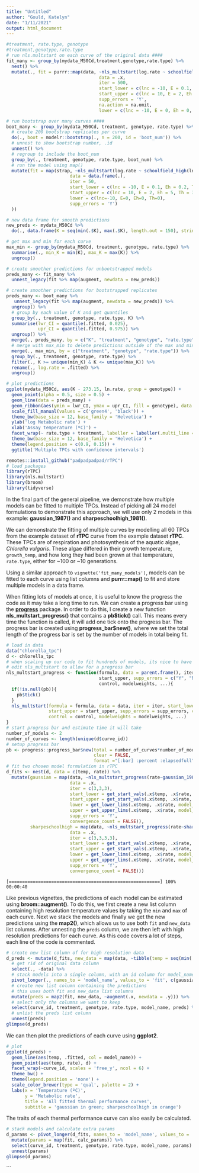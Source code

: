 ---
title: "Untitled"
author: "Gould, Katelyn"
date: "1/11/2021"
output: html_document
---

```{r}
#treatment, rate.type, genotype
#treatment,genotype,rate.type
# run nls.multstart on each curve of the original data ####
fit_many <- group_by(mydata_M50Cd,treatment,genotype,rate.type) %>%
  nest() %>%
  mutate(., fit = purrr::map(data, ~nls_multstart(log.rate ~ schoolfield_high(lnc, E, Eh, Th, temp = K, Tc = 20),
                                   data = .x,
                                   iter = 500,
                                   start_lower = c(lnc = -10, E = 0.1, Eh = 0.2, Th = 285),
                                   start_upper = c(lnc = 10, E = 2, Eh = 5, Th = 330),
                                   supp_errors = 'Y',
                                   na.action = na.omit,
                                   lower = c(lnc = -10, E = 0, Eh = 0, Th = 0))))

# run bootstrap over many curves ####
boot_many <- group_by(mydata_M50Cd, treatment, genotype, rate.type) %>%
  # create 200 bootstrap replicates per curve
  do(., boot = modelr::bootstrap(., n = 200, id = 'boot_num')) %>%
  # unnest to show bootstrap number, .id
  unnest() %>%
  # regroup to include the boot_num
  group_by(., treatment, genotype, rate.type, boot_num) %>%
  # run the model using map()
  mutate(fit = map(strap, ~nls_multstart(log.rate ~ schoolfield_high(lnc, E, Eh, Th, temp = K, Tc = 20),
                        data = data.frame(.),
                        iter = 50,
                        start_lower = c(lnc = -10, E = 0.1, Eh = 0.2, Th = 285),
                        start_upper = c(lnc = 10, E = 2, Eh = 5, Th = 330),
                        lower = c(lnc=-10, E=0, Eh=0, Th=0),
                        supp_errors = 'Y')
  ))
```

```{r}
# new data frame for smooth predictions
new_preds <- mydata_M50Cd %>%
  do(., data.frame(K = seq(min(.$K), max(.$K), length.out = 150), stringsAsFactors = FALSE))

# get max and min for each curve
max_min <- group_by(mydata_M50Cd, treatment, genotype, rate.type) %>%
  summarise(., min_K = min(K), max_K = max(K)) %>%
  ungroup()

# create smoother predictions for unbootstrapped models
preds_many <- fit_many %>%
  unnest_legacy(fit %>% map(augment, newdata = new_preds))

# create smoother predictions for bootstrapped replicates
preds_many <- boot_many %>%
   unnest_legacy(fit %>% map(augment, newdata = new_preds)) %>%
  ungroup() %>%
  # group by each value of K and get quantiles
  group_by(., treatment, genotype, rate.type, K) %>%
  summarise(lwr_CI = quantile(.fitted, 0.025),
            upr_CI = quantile(.fitted, 0.975)) %>%
  ungroup() %>%
  merge(., preds_many, by = c("K", "treatment", "genotype", "rate.type")) %>%
  # merge with max_min to delete predictions outside of the max and min temperatures of each curve
  merge(., max_min, by = c("treatment", "genotype", "rate.type")) %>%
  group_by(., treatment, genotype, rate.type) %>%
  filter(., K >= unique(min_K) & K <= unique(max_K)) %>%
  rename(., log.rate = .fitted) %>%
  ungroup()
```


```{r}
# plot predictions 
ggplot(mydata_M50Cd, aes(K - 273.15, ln.rate, group = genotype)) +
  geom_point(alpha = 0.5, size = 0.5) +
  geom_line(data = preds_many) +
  geom_ribbon(aes(ymin = lwr_CI, ymax = upr_CI, fill = genotype), data = preds_many, alpha = .2) + 
  scale_fill_manual(values = c('green4', 'black')) +
  theme_bw(base_size = 12, base_family = 'Helvetica') +
  ylab('log Metabolic rate') +
  xlab('Assay temperature (ºC)') +
  facet_wrap(~ rate.type + treatment, labeller = labeller(.multi_line = FALSE)) +
  theme_bw(base_size = 12, base_family = 'Helvetica') +
  theme(legend.position = c(0.9, 0.15)) +
  ggtitle('Multiple TPCs with confidence intervals')

```

```{r setup, message=FALSE}
remotes::install_github("padpadpadpad/rTPC")
# load packages
library(rTPC)
library(nls.multstart)
library(broom)
library(tidyverse)
```

In the final part of the general pipeline, we demonstrate how multiple models can be fitted to multiple TPCs. Instead of picking all 24 model formulations to demonstrate this approach, we will use only 2 models in this example: **gaussian_1987()** and **sharpeschoolhigh_1981()**.

We can demonstrate the fitting of multiple curves by modelling all 60 TPCs from the example dataset of **rTPC** curve from the example dataset **rTPC**. These TPCs are of respiration and photosynthesis of the aquatic algae, *Chlorella vulgaris*. These algae differed in their growth temperature, `growth_temp`, and how long they had been grown at that temperature, `rate.type`, either for ~100 or ~10 generations.

Using a similar approach to `vignette('fit_many_models')`, models can be fitted to each curve using list columns and **purrr::map()** to fit and store multiple models in a data frame.

When fitting lots of models at once, it is useful to know the progress the code as it may take a long time to run. We can create a progress bar using the [**progress**](https://github.com/r-lib/progress/blob/master/README.md) package. In order to do this, I create a new function **nls_multstart_progress()** that contains a **pb\$tick()** call. This means every time the function is called, it will add one tick onto the progress bar. The progress bar is created using **progress_bar\$new()**, where we set the total length of the progress bar is set by the number of models in total being fit.

```{r fit_multiple_models, warning=FALSE}
# load in data
data("chlorella_tpc")
d <- chlorella_tpc
# when scaling up our code to fit hundreds of models, its nice to have a progress bar
# edit nls_multstart to allow for a progress bar
nls_multstart_progress <- function(formula, data = parent.frame(), iter, start_lower, 
                                   start_upper, supp_errors = c("Y", "N"), convergence_count = 100, 
                                   control, modelweights, ...){
  if(!is.null(pb)){
    pb$tick()
  }
  nls_multstart(formula = formula, data = data, iter = iter, start_lower = start_lower, 
                start_upper = start_upper, supp_errors = supp_errors, convergence_count = convergence_count, 
                control = control, modelweights = modelweights, ...)
}
# start progress bar and estimate time it will take
number_of_models <- 2
number_of_curves <- length(unique(d$curve_id))
# setup progress bar
pb <- progress::progress_bar$new(total = number_of_curves*number_of_models,
                                 clear = FALSE,
                                 format ="[:bar] :percent :elapsedfull")
# fit two chosen model formulation in rTPC
d_fits <- nest(d, data = c(temp, rate)) %>%
  mutate(gaussian = map(data, ~nls_multstart_progress(rate~gaussian_1987(temp = temp, rmax,topt,a),
                        data = .x,
                        iter = c(3,3,3),
                        start_lower = get_start_vals(.x$temp, .x$rate, model_name = 'gaussian_1987') - 10,
                        start_upper = get_start_vals(.x$temp, .x$rate, model_name = 'gaussian_1987') + 10,
                        lower = get_lower_lims(.x$temp, .x$rate, model_name = 'gaussian_1987'),
                        upper = get_upper_lims(.x$temp, .x$rate, model_name = 'gaussian_1987'),
                        supp_errors = 'Y',
                        convergence_count = FALSE)),
         sharpeschoolhigh = map(data, ~nls_multstart_progress(rate~sharpeschoolhigh_1981(temp = temp, r_tref,e,eh,th, tref = 15),
                        data = .x,
                        iter = c(3,3,3,3),
                        start_lower = get_start_vals(.x$temp, .x$rate, model_name = 'sharpeschoolhigh_1981') - 10,
                        start_upper = get_start_vals(.x$temp, .x$rate, model_name = 'sharpeschoolhigh_1981') + 10,
                        lower = get_lower_lims(.x$temp, .x$rate, model_name = 'sharpeschoolhigh_1981'),
                        upper = get_upper_lims(.x$temp, .x$rate, model_name = 'sharpeschoolhigh_1981'),
                        supp_errors = 'Y',
                        convergence_count = FALSE)))
```
```
[=========================================================] 100% 00:00:40
```


Like previous vignettes, the predictions of each model can be estimated using **broom::augment()**. To do this, we first create a new list column containing high resolution temperature values by taking the `min` and `max` of each curve. Next we stack the models and finally we get the new predictions using the **map2()**, which allows us to use both `fit` and `new_data` list columns. After unnesting the `preds` column, we are then left with high resolution predictions for each curve. As this code covers a lot of steps, each line of the code is commented.

```{r preds}
# create new list column of for high resolution data
d_preds <- mutate(d_fits, new_data = map(data, ~tibble(temp = seq(min(.x$temp), max(.x$temp), length.out = 100)))) %>%
  # get rid of original data column
  select(., -data) %>%
  # stack models into a single column, with an id column for model_name
  pivot_longer(., names_to = 'model_name', values_to = 'fit', c(gaussian,sharpeschoolhigh)) %>%
  # create new list column containing the predictions
  # this uses both fit and new_data list columns
  mutate(preds = map2(fit, new_data, ~augment(.x, newdata = .y))) %>%
  # select only the columns we want to keep
  select(curve_id, treatment, genotype, rate.type, model_name, preds) %>%
  # unlist the preds list column
  unnest(preds)
glimpse(d_preds)
```

We can then plot the predictions of each curve using **ggplot2**.

```{r plot, fig.height = 12, fig.width=8}
# plot
ggplot(d_preds) +
  geom_line(aes(temp, .fitted, col = model_name)) +
  geom_point(aes(temp, rate), d) +
  facet_wrap(~curve_id, scales = 'free_y', ncol = 6) +
  theme_bw() +
  theme(legend.position = 'none') +
  scale_color_brewer(type = 'qual', palette = 2) +
  labs(x = 'Temperature (ºC)',
       y = 'Metabolic rate',
       title = 'All fitted thermal performance curves',
       subtitle = 'gaussian in green; sharpeschoolhigh in orange')
```

The traits of each thermal performance curve can also easily be calculated.

```{r params}
# stack models and calculate extra params
d_params <- pivot_longer(d_fits, names_to = 'model_name', values_to = 'fit', c(gaussian,sharpeschoolhigh)) %>%
  mutate(params = map(fit, calc_params)) %>%
  select(curve_id, treatment, genotype, rate.type, model_name, params) %>%
  unnest(params)
glimpse(d_params)
```
```

